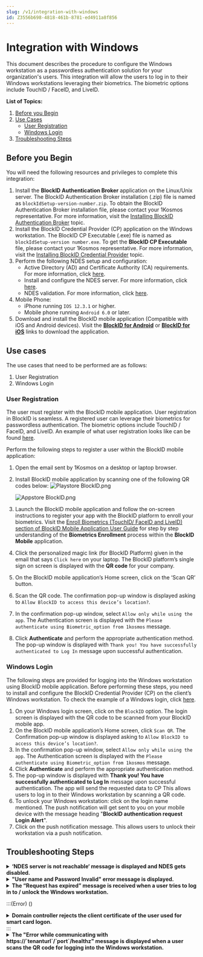 ```yaml
---
slug: /v1/integration-with-windows
id: Z3556b698-4818-461b-8781-ed4911a8f856
---
```

# Integration with Windows
This document describes the procedure to configure the Windows workstation as a passwordless authentication solution for your organization's users. This integration will allow the users to log in to their Windows workstations leveraging their biometrics. The biometric options include TouchID / FaceID, and LiveID.

**List of Topics:**
1. [Before you Begin](#BeforeyouBegin)
2. [Use Cases](#UseCases)
    * [User Registration](#UserRegistration)
    * [Windows Login](#WindowsLogin)
3. [Troubleshooting Steps](#TroubleshootingSteps)

## Before you Begin
You will need the following resources and privileges to complete this integration:

1. Install the **BlockID Authentication Broker** application on the Linux/Unix server. The BlockID Authentication Broker installation (.zip) file is named as `blockIdSetup-version-number.zip`. To obtain the BlockID Authentication Broker installation file, please contact your 1Kosmos representative. For more information, visit the [Installing BlockID Authentication Broker](https://1kosmos.document360.io/docs/installing-blockid-authentication-broker) topic.
2. Install the BlockID Credential Provider (CP) application on the Windows workstation. The BlockID CP Executable (.exe) file is named as `blockIdSetup-version number.exe`. To get the **BlockID CP Executable** file, please contact your 1Kosmos representative. For more information, visit the [Installing BlockID Credential Provider](https://1kosmos.document360.io/v1/docs/installing-blockid-credential-provider) topic.
3. Perform the following NDES setup and configuration:
    * Active Directory (AD) and Certificate Authority (CA) requirements. For more information, click [here](https://social.technet.microsoft.com/wiki/contents/articles/9063.active-directory-certificate-services-ad-cs-network-device-enrollment-service-ndes.aspx#Setup).
    * Install and configure the NDES server. For more information, click [here](https://social.technet.microsoft.com/wiki/contents/articles/9063.active-directory-certificate-services-ad-cs-network-device-enrollment-service-ndes.aspx#Deploying_the_Network_Device_Enrollment_Service). 
    * NDES validation. For more information, click [here](https://social.technet.microsoft.com/wiki/contents/articles/9063.active-directory-certificate-services-ad-cs-network-device-enrollment-service-ndes.aspx#Operational_Guide_for_the_Network_Device_Enrollment_Service).
4. Mobile Phone: 
    * iPhone running `IOS 12.3.1` or higher.
    * Mobile phone running `Android 6.0` or later.
5. Download and install the BlockID mobile application (Compatible with iOS and Android devices). Visit the **[BlockID for Android](https://play.google.com/store/apps/details?id=com.onekosmos.kernel.blockid)** or **[BlockID for iOS](https://apps.apple.com/us/app/blockid/id1539421428)** links to download the application.

## Use cases
The use cases that need to be performed are as follows:

1. User Registration
2. Windows Login

### User Registration
The user must register with the BlockID mobile application. User registration in BlockID is seamless. A registered user can leverage their biometrics for passwordless authentication. The biometric options include TouchID / FaceID, and LiveID. An example of what user registration looks like can be found [here](https://vimeo.com/425693158). 

Perform the following steps to register a user within the BlockID mobile application:

1. Open the email sent by 1Kosmos on a desktop or laptop browser.
2. Install BlockID mobile application by scanning one of the following QR codes below:
![Playstore BlockID.png](https://cdn.document360.io/aeae7c88-d2f4-4a9c-bba9-c4f368260d78/Images/Documentation/Playstore%20BlockID.png)

   ![Appstore BlockID.png](https://cdn.document360.io/aeae7c88-d2f4-4a9c-bba9-c4f368260d78/Images/Documentation/Appstore%20BlockID.png)
3. Launch the BlockID mobile application and follow the on-screen instructions to register your app with the BlockID platform to enroll your biometrics. Visit the [Enroll Biometrics (TouchID/ FaceID and LiveID) section of BlockID Mobile Application User Guide](https://1kosmos.document360.io/docs/blockid-mobile-application-user-guide#EnrollBio) for step by step understanding of the **Biometrics Enrollment** process within the **BlockID Mobile** application.
4. Click the personalized magic link (for BlockID Platform) given in the email that says `Click here` on your laptop. The BlockID platform’s single sign on screen is displayed with the **QR code** for your company.  
3. On the BlockID mobile application’s Home screen, click on the ‘Scan QR’ button.
4. Scan the QR code. The confirmation pop-up window is displayed asking to `Allow BlockID to access this device’s location?`.
5. In the confirmation pop-up window, select `Allow only while using the app`. The Authentication screen is displayed with the `Please authenticate using Biometric_option from 1kosmos` message.
6. Click **Authenticate** and perform the appropriate authentication method. The pop-up window is displayed with `Thank you! You have successfully authenticated to Log In` message upon successful authentication. 

### Windows Login
The following steps are provided for logging into the Windows workstation using BlockID mobile application. Before performing these steps, you need to install and configure the BlockID Credential Provider (CP) on the client’s Windows workstation. To check the example of a Windows login, click [here](https://player.vimeo.com/video/426247704).

1. On your Windows login screen, click on the `BlockID` option. The login screen is displayed with the QR code to be scanned from your BlockID mobile app.
2. On the BlockID mobile application’s Home screen, click `Scan QR`. The Confirmation pop-up window is displayed asking to `Allow BlockID to access this device’s location?`.
3. In the confirmation pop-up window, select `Allow only while using the app`. The Authentication screen is displayed with the `Please authenticate using Biometric_option from 1kosmos` message.
4. Click **Authenticate** and perform the appropriate authentication method. 
5. The pop-up window is displayed with **Thank you! You have successfully authenticated to Log In** message upon successful authentication. The app will send the requested data to CP This allows users to log in to their Windows workstation by scanning a QR code.
6. To unlock your Windows workstation: click on the login name mentioned. The push notification will get sent to you on your mobile device with the message heading "**BlockID authentication request Login Alert**".
7. Click on the push notification message. This allows users to unlock their workstation via a push notification.

## Troubleshooting Steps


<details>
<summary>
<b>‘NDES server is not reachable‘ message is displayed and NDES gets disabled.</b>
</summary>
#### Cause: 
When NDES uses a service account to connect and if the service account password has changed or if the service account OU has changed.
#### Resolution:

1. Navigate to `IIS Manager > Default Apps > SCEP > Properties > Identity`
2. Select `default identity`
3. Select `custom`
4. Enter username and password for NDES service account again
5. Restart IIS

</details>



<details>
<summary>
<b>"User name and Password Invalid" error message is displayed.</b>
</summary>

#### Cause:
The user is trying login to `machine A` through BlockID, and after successful login, the user tries to  access `machine B` using RDP to login through BlockID and vice versa (from `machine B` to `machine A`) by performing the following steps:

#### Step 1

1. Start `VNC > Enter the name of the machine A > Select BlockID option to login > Scan QR and perform BlockID authentication using BlockID app` 
The user will be logged in to `machine  A` upon successful authentication

2. Start  `RDP > Enter the name of the machine B > Select BlockID option to login > Scan QR and perform BlockID authentication using BlockID app` 
The user will be logged in to `machine  B` upon successful authentication

#### Step 2:

1. Start `VNC > Enter the name of the `machine B` > Select BlockID option to login > Scan QR and perform BlockID authentication using BlockID app`
The user will be logged in to `machine  B` upon successful authentication

2. Start  `RDP > Enter the name of the `machine A` > Select `BlockID` option to login > Scan QR and perform BlockID authentication using BlockID app`
Receives an error message "User name and Password Invalid"

#### Resolution:
Perform the following steps:

1. Verify the following settings on both the machines:

1. Start `RDP > click on "show options" > navigate to the  Local resources > Local device and resources, click "More" > Verify and select the check box for "Smart Card or Windows Hello for Business" option`

2. Compare the policies configured on `machine A` and `machine B` and request a user to update the group policy settings on `machine B`:

`Log in as admin > open the command prompt > run the "gpupdate" command`
 
</details>



<details>
<summary>
<b>The “Request has expired” message is received when a user tries to log in to / unlock the Windows workstation.</b>
</summary>

### Log received on BlockID Admin Console

```jsx
    request TS: {some number}
    Server TS: {some number}
    Allowed span: 60
    
    Logs received on CP:
    request has expired
```

### Cause:

If a computer clock is out of sync with standard time, a request originates from the computer, but when it reaches the console it finds that the request is out of sync. BlockID has a time span of `60 seconds` to allow the request.

### Resolution:
Change the `config` in Tomcat to allow for more time or reset the computer clock to be in sync with standard time.
</details>


:::(Error) ()
<details>
<summary><b>Domain controller rejects the client certificate of the user used for smart card logon.</b></summary>
<h3>Cause:</h3>Certificates are not available on the Certificate Authority (CA). 
<h3>Resolution:</h3>
<ol>

<li>On the desktop > navigate to <I>Start > In the Search box, type `mmc.exe` > Enter</I>.</li>
<li>In the Microsoft Management Console (MMC) window, navigate to <I>File > Add/Remove Snap-in</I>.</li>
<li>In the Add or Remove Snap-in window, select `Certificates` Snap-in > click Add.</li>
<li>In the Certificates snap-in window, select ‘Computer account’.</li>
<li>In the Select Computer window, select `Local Computer`> click Next > Finish.</li>
<li>In the Add or Remove Snap-in window, click OK.</li>
<li>Expand the Certificates Snap-in > right-click on the Personal folder > select All Tasks > click Import.</li>
<li>In the new Certificate Import wizard, click Next > click Browse to select a .PFX file and click Next.</li>
<li>Enter the password (in case, you have entered a password while creating a .PFX file).</li>
<li>Make sure that the option `Mark this key as exportable. This will allow you to back up or transport your keys at a later time.` is selected > click Next.</li>
<li>Select the appropriate Certificate Store option to save the certificate OR select `Personal` in case of using Web Certificate.</li>
<li>Click Finish.</li>
<li>In the Certificate Import Wizard, click OK. The certificate will be displayed in the certificate list.</li>
</ol>
</details>
:::


<details>
<summary>
<b>The "Error while communicating with https://`tenanturl`/`port`/healthz" message is displayed when a user scans the QR code for logging into the Windows workstation.</b>
</summary>

### Cause:
On the Windows workstation, the proxy application URL is configured with "http" whereas in the CP application the proxy URL is configured with "https".

### Resolution:

1. In the BlockID CP console, navigate to `BlockID Configuration > General > BlockID Service > State > click Stop`
2 Click Apply Changes
3. In the Settings Saved dialog box, click OK
4. `Navigate to General > BlockID Service > State` and click Start to start the service
5. Click Save & Close

</details>


